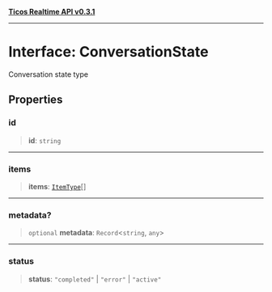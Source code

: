 [**Ticos Realtime API v0.3.1**](../index.mdx)

***

# Interface: ConversationState

Conversation state type

## Properties

### id

> **id**: `string`

***

### items

> **items**: [`ItemType`](ItemType.mdx)[]

***

### metadata?

> `optional` **metadata**: `Record`\<`string`, `any`\>

***

### status

> **status**: `"completed"` \| `"error"` \| `"active"`
